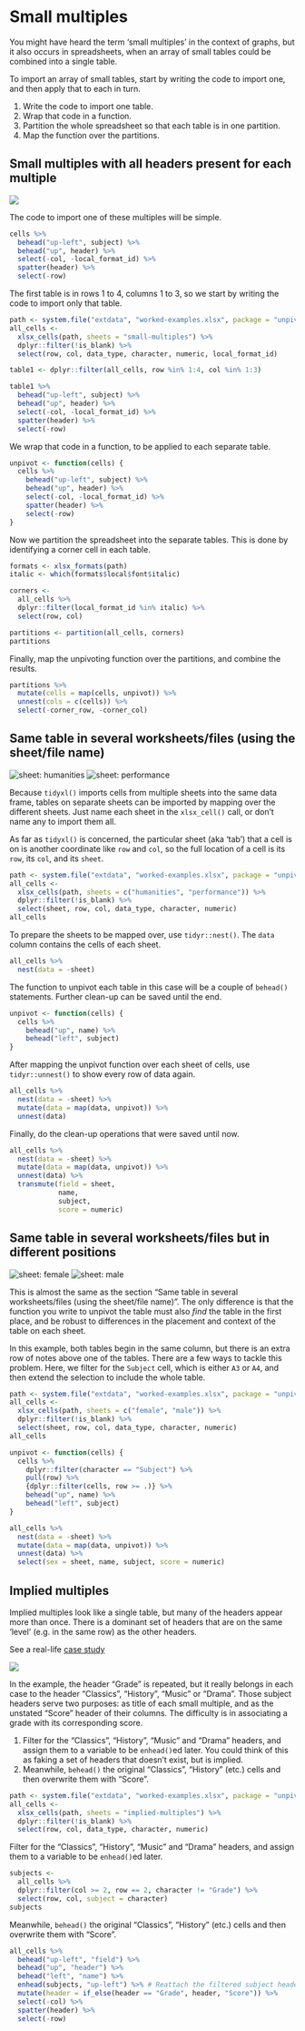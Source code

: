 # Small multiples {#small-multiples}

You might have heard the term 'small multiples' in the context of graphs, but it
also occurs in spreadsheets, when an array of small tables could be combined
into a single table.

To import an array of small tables, start by writing the code to import one, and
then apply that to each in turn.

1. Write the code to import one table.
1. Wrap that code in a function.
1. Partition the whole spreadsheet so that each table is in one partition.
1. Map the function over the partitions.

## Small multiples with all headers present for each multiple

![](images/small-multiples.png)

The code to import one of these multiples will be simple.

```r
cells %>%
  behead("up-left", subject) %>%
  behead("up", header) %>%
  select(-col, -local_format_id) %>%
  spatter(header) %>%
  select(-row)
```

The first table is in rows 1 to 4, columns 1 to 3, so we start by writing the
code to import only that table.

```r
path <- system.file("extdata", "worked-examples.xlsx", package = "unpivotr")
all_cells <-
  xlsx_cells(path, sheets = "small-multiples") %>%
  dplyr::filter(!is_blank) %>%
  select(row, col, data_type, character, numeric, local_format_id)

table1 <- dplyr::filter(all_cells, row %in% 1:4, col %in% 1:3)

table1 %>%
  behead("up-left", subject) %>%
  behead("up", header) %>%
  select(-col, -local_format_id) %>%
  spatter(header) %>%
  select(-row)
```

We wrap that code in a function, to be applied to each separate table.

```r
unpivot <- function(cells) {
  cells %>%
    behead("up-left", subject) %>%
    behead("up", header) %>%
    select(-col, -local_format_id) %>%
    spatter(header) %>%
    select(-row)
}
```

Now we partition the spreadsheet into the separate tables.  This is done by
identifying a corner cell in each table.

```r
formats <- xlsx_formats(path)
italic <- which(formats$local$font$italic)

corners <-
  all_cells %>%
  dplyr::filter(local_format_id %in% italic) %>%
  select(row, col)

partitions <- partition(all_cells, corners)
partitions
```

Finally, map the unpivoting function over the partitions, and combine the
results.

```r
partitions %>%
  mutate(cells = map(cells, unpivot)) %>%
  unnest(cols = c(cells)) %>%
  select(-corner_row, -corner_col)
```

## Same table in several worksheets/files (using the sheet/file name)

![sheet: humanities](images/humanities.png)
![sheet: performance](images/performance.png)

Because `tidyxl()` imports cells from multiple sheets into the same data frame,
tables on separate sheets can be imported by mapping over the different sheets.
Just name each sheet in the `xlsx_cell()` call, or don't name any to import them
all.

As far as `tidyxl()` is concerned, the particular sheet (aka 'tab') that a cell
is on is another coordinate like `row` and `col`, so the full location of a cell
is its `row`, its `col`, and its `sheet`.

```r
path <- system.file("extdata", "worked-examples.xlsx", package = "unpivotr")
all_cells <-
  xlsx_cells(path, sheets = c("humanities", "performance")) %>%
  dplyr::filter(!is_blank) %>%
  select(sheet, row, col, data_type, character, numeric)
all_cells
```

To prepare the sheets to be mapped over, use `tidyr::nest()`.  The `data` column
contains the cells of each sheet.

```r
all_cells %>%
  nest(data = -sheet)
```

The function to unpivot each table in this case will be a couple of `behead()`
statements.  Further clean-up can be saved until the end.

```r
unpivot <- function(cells) {
  cells %>%
    behead("up", name) %>%
    behead("left", subject)
}
```

After mapping the unpivot function over each sheet of cells, use
`tidyr::unnest()` to show every row of data again.

```r
all_cells %>%
  nest(data = -sheet) %>%
  mutate(data = map(data, unpivot)) %>%
  unnest(data)
```

Finally, do the clean-up operations that were saved until now.

```r
all_cells %>%
  nest(data = -sheet) %>%
  mutate(data = map(data, unpivot)) %>%
  unnest(data) %>%
  transmute(field = sheet,
            name,
            subject,
            score = numeric)
```

## Same table in several worksheets/files but in different positions

![sheet: female](images/female.png)
![sheet: male](images/male.png)

This is almost the same as the section "Same table in several worksheets/files
(using the sheet/file name)".  The only difference is that the function you
write to unpivot the table must also *find* the table in the first place, and be
robust to differences in the placement and context of the table on each sheet.

In this example, both tables begin in the same column, but there is an extra row
of notes above one of the tables.  There are a few ways to tackle this problem.
Here, we filter for the `Subject` cell, which is either `A3` or `A4`, and then
extend the selection to include the whole table.

```r
path <- system.file("extdata", "worked-examples.xlsx", package = "unpivotr")
all_cells <-
  xlsx_cells(path, sheets = c("female", "male")) %>%
  dplyr::filter(!is_blank) %>%
  select(sheet, row, col, data_type, character, numeric)
all_cells

unpivot <- function(cells) {
  cells %>%
    dplyr::filter(character == "Subject") %>%
    pull(row) %>%
    {dplyr::filter(cells, row >= .)} %>%
    behead("up", name) %>%
    behead("left", subject)
}

all_cells %>%
  nest(data = -sheet) %>%
  mutate(data = map(data, unpivot)) %>%
  unnest(data) %>%
  select(sex = sheet, name, subject, score = numeric)
```

## Implied multiples {#implied-multiples}

Implied multiples look like a single table, but many of the headers appear more
than once.  There is a dominant set of headers that are on the same 'level'
(e.g. in the same row) as the other headers.

See a real-life [case study](#vaccinations)

![](images/implied-multiples.png)

In the example, the header "Grade" is repeated, but it really belongs in
each case to the header "Classics", "History", "Music" or "Drama".  Those
subject headers serve two purposes: as title of each small multiple, and as the
unstated "Score" header of their columns.  The difficulty is in associating a
grade with its corresponding score.

1. Filter for the "Classics", "History", "Music" and "Drama" headers, and assign
   them to a variable to be `enhead()`ed later.  You could think of this as
   faking a set of headers that doesn't exist, but is implied.
2. Meanwhile, `behead()` the original "Classics", "History" (etc.) cells and
   then overwrite them with "Score".

```r
path <- system.file("extdata", "worked-examples.xlsx", package = "unpivotr")
all_cells <-
  xlsx_cells(path, sheets = "implied-multiples") %>%
  dplyr::filter(!is_blank) %>%
  select(row, col, data_type, character, numeric)
```

Filter for the "Classics", "History", "Music" and "Drama" headers, and assign
them to a variable to be `enhead()`ed later.

```r
subjects <-
  all_cells %>%
  dplyr::filter(col >= 2, row == 2, character != "Grade") %>%
  select(row, col, subject = character)
subjects
```

Meanwhile, `behead()` the original "Classics", "History" (etc.) cells and then
overwrite them with "Score".

```r
all_cells %>%
  behead("up-left", "field") %>%
  behead("up", "header") %>%
  behead("left", "name") %>%
  enhead(subjects, "up-left") %>% # Reattach the filtered subject headers
  mutate(header = if_else(header == "Grade", header, "Score")) %>%
  select(-col) %>%
  spatter(header) %>%
  select(-row)
```
